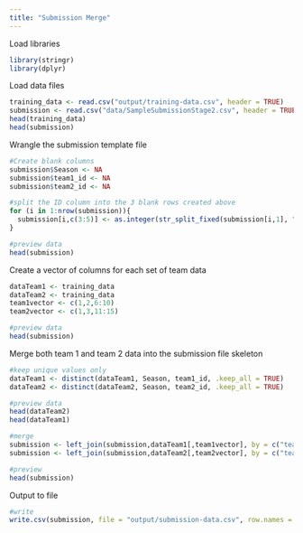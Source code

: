 ---
title: "Submission Merge"
---

Load libraries
```{r}
library(stringr)
library(dplyr)
```

Load data files
```{r}
training_data <- read.csv("output/training-data.csv", header = TRUE)
submission <- read.csv("data/SampleSubmissionStage2.csv", header = TRUE)
head(training_data)
head(submission)
```

Wrangle the submission template file
```{r}
#Create blank columns
submission$Season <- NA
submission$team1_id <- NA
submission$team2_id <- NA

#split the ID column into the 3 blank rows created above
for (i in 1:nrow(submission)){
  submission[i,c(3:5)] <- as.integer(str_split_fixed(submission[i,1], "_", 3))
}

#preview data
head(submission)
```

Create a vector of columns for each set of team data
```{r}
dataTeam1 <- training_data
dataTeam2 <- training_data
team1vector <- c(1,2,6:10)
team2vector <- c(1,3,11:15)

#preview data
head(submission)
```

Merge both team 1 and team 2 data into the submission file skeleton
```{r}
#keep unique values only
dataTeam1 <- distinct(dataTeam1, Season, team1_id, .keep_all = TRUE)
dataTeam2 <- distinct(dataTeam2, Season, team2_id, .keep_all = TRUE)

#preview data
head(dataTeam2)
head(dataTeam1)

#merge
submission <- left_join(submission,dataTeam1[,team1vector], by = c("team1_id" = "team1_id", "Season" = "Season"))
submission <- left_join(submission,dataTeam2[,team2vector], by = c("team2_id" = "team2_id", "Season" = "Season"))

#preview
head(submission)
```

Output to file
```{r}
#write
write.csv(submission, file = "output/submission-data.csv", row.names = FALSE)
```



